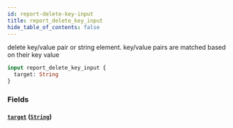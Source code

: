 ```yaml
---
id: report-delete-key-input
title: report_delete_key_input
hide_table_of_contents: false
---
```


delete key/value pair or string element. key/value pairs are matched based on their key value

```graphql
input report_delete_key_input {
  target: String
}
```

### Fields

#### [`target`](#) ([`String`](../scalars/string))
